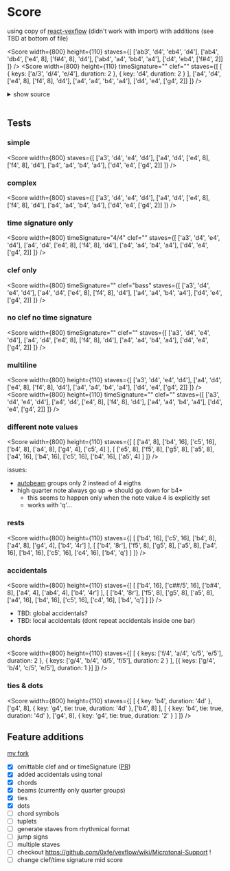 
# Score

using copy of [react-vexflow](https://github.com/markacola/react-vexflow) (didn't work with import) with additions (see TBD at bottom of file)

<Score
  width={800}
  height={110}
  staves={[
    ['ab3', 'd4', 'eb4', 'd4'],
    ['ab4', 'db4', ['e4', 8], ['f#4', 8], 'd4'],
    ['ab4', 'a4', 'bb4', 'a4'],
    ['d4', 'eb4', ['f#4', 2]]
  ]}
/>
<Score
  width={800}
  height={110}
  timeSignature=""
  clef=""
  staves={[
    [
      { keys: ['a/3', 'd/4', 'e/4'], duration: 2 },
      { key: 'd4', duration: 2 }
    ],
    ['a4', 'd4', ['e4', 8], ['f4', 8], 'd4'],
    ['a4', 'a4', 'b4', 'a4'],
    ['d4', 'e4', ['g4', 2]]
  ]}
/>

<details>
<summary>show source</summary>

```js
<Score
  width={800}
  height={110}
  staves={[
    ['ab3', 'd4', 'eb4', 'd4'],
    ['ab4', 'db4', ['e4', 8], ['f#4', 8], 'd4'],
    ['ab4', 'a4', 'bb4', 'a4'],
    ['d4', 'eb4', ['f#4', 2]]
  ]}
/>
<Score
  width={800}
  height={110}
  timeSignature=""
  clef=""
  staves={[
    ['a3', 'd4', 'e4', 'd4'],
    ['a4', 'd4', ['e4', 8], ['f4', 8], 'd4'],
    ['a4', 'a4', 'b4', 'a4'],
    ['d4', 'e4', ['g4', 2]]
  ]}
/>
```

</details>
<br/>

## Tests

### simple

<Score
  width={800}
  staves={[
    ['a3', 'd4', 'e4', 'd4'],
    ['a4', 'd4', ['e4', 8], ['f4', 8], 'd4'],
    ['a4', 'a4', 'b4', 'a4'],
    ['d4', 'e4', ['g4', 2]]
  ]}
/>

### complex

<Score
  width={800}
  staves={[
    ['a3', 'd4', 'e4', 'd4'],
    ['a4', 'd4', ['e4', 8], ['f4', 8], 'd4'],
    ['a4', 'a4', 'b4', 'a4'],
    ['d4', 'e4', ['g4', 2]]
  ]}
/>

### time signature only

<Score
  width={800}
  timeSignature="4/4"
  clef=""
  staves={[
    ['a3', 'd4', 'e4', 'd4'],
    ['a4', 'd4', ['e4', 8], ['f4', 8], 'd4'],
    ['a4', 'a4', 'b4', 'a4'],
    ['d4', 'e4', ['g4', 2]]
  ]}
/>

### clef only

<Score
  width={800}
  timeSignature=""
  clef="bass"
  staves={[
    ['a3', 'd4', 'e4', 'd4'],
    ['a4', 'd4', ['e4', 8], ['f4', 8], 'd4'],
    ['a4', 'a4', 'b4', 'a4'],
    ['d4', 'e4', ['g4', 2]]
  ]}
/>

### no clef no time signature

<Score
  width={800}
  timeSignature=""
  clef=""
  staves={[
    ['a3', 'd4', 'e4', 'd4'],
    ['a4', 'd4', ['e4', 8], ['f4', 8], 'd4'],
    ['a4', 'a4', 'b4', 'a4'],
    ['d4', 'e4', ['g4', 2]]
  ]}
/>

### multiline

<Score
  width={800}
  height={110}
  staves={[
    ['a3', 'd4', 'e4', 'd4'],
    ['a4', 'd4', ['e4', 8], ['f4', 8], 'd4'],
    ['a4', 'a4', 'b4', 'a4'],
    ['d4', 'e4', ['g4', 2]]
  ]}
/>
<Score
  width={800}
  height={110}
  timeSignature=""
  clef=""
  staves={[
    ['a3', 'd4', 'e4', 'd4'],
    ['a4', 'd4', ['e4', 8], ['f4', 8], 'd4'],
    ['a4', 'a4', 'b4', 'a4'],
    ['d4', 'e4', ['g4', 2]]
  ]}
/>

### different note values

<Score
  width={800}
  height={110}
  staves={[
    [
      ['a4', 8],
      ['b4', 16],
      ['c5', 16],
      ['b4', 8],
      ['a4', 8],
      ['g4', 4],
      ['c5', 4]
    ],
    [
      ['e5', 8],
      ['f5', 8],
      ['g5', 8],
      ['a5', 8],
      ['a4', 16],
      ['b4', 16],
      ['c5', 16],
      ['b4', 16],
      ['a5', 4]
    ]
  ]}
/>

issues:

- [autobeam](https://github.com/0xfe/vexflow/wiki/Automatic-Beaming) groups only 2 instead of 4 eigths
- high quarter note always go up => should go down for b4+
  - this seems to happen only when the note value 4 is explicitly set
  - works with 'q'...

### rests

<Score
  width={800}
  height={110}
  staves={[
    [
      ['b4', 16],
      ['c5', 16],
      ['b4', 8],
      ['a4', 8],
      ['g4', 4],
      ['b4', '4r']
    ],
    [
      ['b4', '8r'],
      ['f5', 8],
      ['g5', 8],
      ['a5', 8],
      ['a4', 16],
      ['b4', 16],
      ['c5', 16],
      ['c4', 16],
      ['b4', 'q']
    ]
  ]}
/>

### accidentals

<Score
  width={800}
  height={110}
  staves={[
    [
      ['b4', 16],
      ['c##/5', 16],
      ['b#4', 8],
      ['a4', 4],
      ['ab4', 4],
      ['b4', '4r']
    ],
    [
      ['b4', '8r'],
      ['f5', 8],
      ['g5', 8],
      ['a5', 8],
      ['a4', 16],
      ['b4', 16],
      ['c5', 16],
      ['c4', 16],
      ['b4', 'q']
    ]
  ]}
/>

- TBD: global accidentals?
- TBD: local accidentals (dont repeat accidentals inside one bar)

### chords

<Score
  width={800}
  height={110}
  staves={[
    [
      { keys: ['f/4', 'a/4', 'c/5', 'e/5'], duration: 2 },
      { keys: ['g/4', 'b/4', 'd/5', 'f/5'], duration: 2 }
    ],
    [{ keys: ['g/4', 'b/4', 'c/5', 'e/5'], duration: 1 }]
  ]}
/>

### ties & dots

<Score
  width={800}
  height={110}
  staves={[
    [
      { key: 'b4', duration: '4d' },
      ['g4', 8],
      { key: 'g4', tie: true, duration: '4d' },
      ['b4', 8]
    ],
    [
      { key: 'b4', tie: true, duration: '4d' },
      ['g4', 8],
      { key: 'g4', tie: true, duration: '2' }
    ]
  ]}
/>

## Feature additions

[my fork](https://github.com/felixroos/react-vexflow)

- [x] omittable clef and or timeSignature ([PR](https://github.com/markacola/react-vexflow/pull/4))
- [x] added accidentals using tonal
- [x] chords
- [x] beams (currently only quarter groups)
- [x] ties
- [x] dots
- [ ] chord symbols
- [ ] tuplets
- [ ] generate staves from rhythmical format
- [ ] jump signs
- [ ] multiple staves
- [ ] checkout https://github.com/0xfe/vexflow/wiki/Microtonal-Support !
- [ ] change clef/time signature mid score
